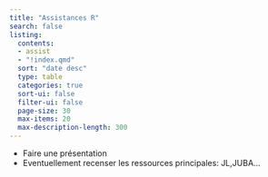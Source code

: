 ```yaml
---
title: "Assistances R"
search: false
listing:
  contents: 
  - assist
  - "!index.qmd"
  sort: "date desc"
  type: table
  categories: true
  sort-ui: false
  filter-ui: false
  page-size: 30
  max-items: 20
  max-description-length: 300
---
```


- Faire une présentation
- Eventuellement recenser les ressources principales: JL,JUBA...

